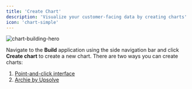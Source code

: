 ```yaml
---
title: 'Create Chart'
description: 'Visualize your customer-facing data by creating charts'
icon: 'chart-simple'
---
```


![chart-building-hero](/images/charts/chart-building-hero.png)

Navigate to the **Build** application using the side navigation bar and click **Create chart** to create a new chart. There are two ways you can create charts:
1. [Point-and-click interface](/charts/point-and-click-interface)
2. [Archie by Upsolve](/charts/archie-by-upsolve)
